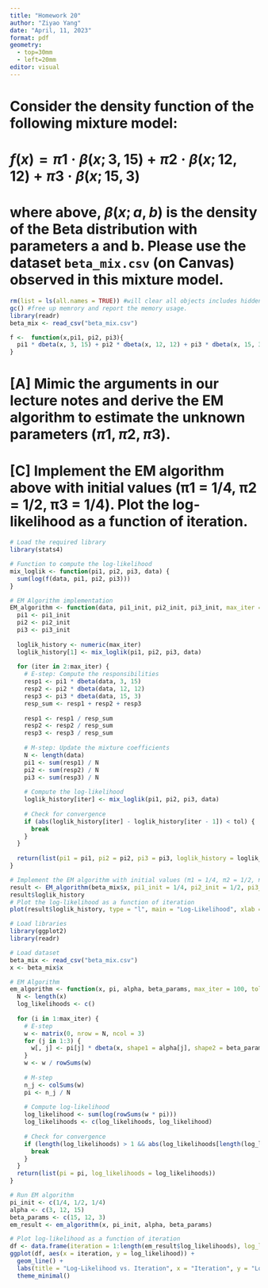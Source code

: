 ```yaml
---
title: "Homework 20"
author: "Ziyao Yang"
date: "April, 11, 2023"
format: pdf
geometry: 
  - top=30mm
  - left=20mm
editor: visual
---
```


# Consider the density function of the following mixture model:

# $f (x) = π1 · \beta(x; 3, 15) + π2 · \beta(x; 12, 12) + π3 · \beta(x; 15, 3)$

# where above, $β(x; a, b)$ is the density of the Beta distribution with parameters a and b. Please use the dataset `beta_mix.csv` (on Canvas) observed in this mixture model.

```r
rm(list = ls(all.names = TRUE)) #will clear all objects includes hidden objects.
gc() #free up memrory and report the memory usage.
library(readr)
beta_mix <- read_csv("beta_mix.csv")
```

```r
f <-  function(x,pi1, pi2, pi3){
  pi1 * dbeta(x, 3, 15) + pi2 * dbeta(x, 12, 12) + pi3 * dbeta(x, 15, 3)
}
```

# \[A\] Mimic the arguments in our lecture notes and derive the EM algorithm to estimate the unknown parameters $(π1, π2, π3)$.

# \[C\] Implement the EM algorithm above with initial values (π1 = 1/4, π2 = 1/2, π3 = 1/4). Plot the log-likelihood as a function of iteration.

```r
# Load the required library
library(stats4)

# Function to compute the log-likelihood
mix_loglik <- function(pi1, pi2, pi3, data) {
  sum(log(f(data, pi1, pi2, pi3)))
}

# EM Algorithm implementation
EM_algorithm <- function(data, pi1_init, pi2_init, pi3_init, max_iter = 1000, tol = 1e-6) {
  pi1 <- pi1_init
  pi2 <- pi2_init
  pi3 <- pi3_init
  
  loglik_history <- numeric(max_iter)
  loglik_history[1] <- mix_loglik(pi1, pi2, pi3, data)
  
  for (iter in 2:max_iter) {
    # E-step: Compute the responsibilities
    resp1 <- pi1 * dbeta(data, 3, 15)
    resp2 <- pi2 * dbeta(data, 12, 12)
    resp3 <- pi3 * dbeta(data, 15, 3)
    resp_sum <- resp1 + resp2 + resp3
    
    resp1 <- resp1 / resp_sum
    resp2 <- resp2 / resp_sum
    resp3 <- resp3 / resp_sum
    
    # M-step: Update the mixture coefficients
    N <- length(data)
    pi1 <- sum(resp1) / N
    pi2 <- sum(resp2) / N
    pi3 <- sum(resp3) / N
    
    # Compute the log-likelihood
    loglik_history[iter] <- mix_loglik(pi1, pi2, pi3, data)
    
    # Check for convergence
    if (abs(loglik_history[iter] - loglik_history[iter - 1]) < tol) {
      break
    }
  }
  
  return(list(pi1 = pi1, pi2 = pi2, pi3 = pi3, loglik_history = loglik_history[1:iter]))
}

# Implement the EM algorithm with initial values (π1 = 1/4, π2 = 1/2, π3 = 1/4)
result <- EM_algorithm(beta_mix$x, pi1_init = 1/4, pi2_init = 1/2, pi3_init = 1/4)
result$loglik_history
# Plot the log-likelihood as a function of iteration
plot(result$loglik_history, type = "l", main = "Log-Likelihood", xlab = "Iteration", ylab = "Log-Likelihood", col = "blue")

```

```r
# Load libraries
library(ggplot2)
library(readr)

# Load dataset
beta_mix <- read_csv("beta_mix.csv")
x <- beta_mix$x

# EM Algorithm
em_algorithm <- function(x, pi, alpha, beta_params, max_iter = 100, tol = 1e-6) {
  N <- length(x)
  log_likelihoods <- c()
  
  for (i in 1:max_iter) {
    # E-step
    w <- matrix(0, nrow = N, ncol = 3)
    for (j in 1:3) {
      w[, j] <- pi[j] * dbeta(x, shape1 = alpha[j], shape2 = beta_params[j])
    }
    w <- w / rowSums(w)
    
    # M-step
    n_j <- colSums(w)
    pi <- n_j / N
    
    # Compute log-likelihood
    log_likelihood <- sum(log(rowSums(w * pi)))
    log_likelihoods <- c(log_likelihoods, log_likelihood)
    
    # Check for convergence
    if (length(log_likelihoods) > 1 && abs(log_likelihoods[length(log_likelihoods)] - log_likelihoods[length(log_likelihoods) - 1]) < tol) {
      break
    }
  }
  return(list(pi = pi, log_likelihoods = log_likelihoods))
}

# Run EM algorithm
pi_init <- c(1/4, 1/2, 1/4)
alpha <- c(3, 12, 15)
beta_params <- c(15, 12, 3)
em_result <- em_algorithm(x, pi_init, alpha, beta_params)

# Plot log-likelihood as a function of iteration
df <- data.frame(iteration = 1:length(em_result$log_likelihoods), log_likelihood = em_result$log_likelihoods)
ggplot(df, aes(x = iteration, y = log_likelihood)) +
  geom_line() +
  labs(title = "Log-Likelihood vs. Iteration", x = "Iteration", y = "Log-Likelihood") +
  theme_minimal()
```
